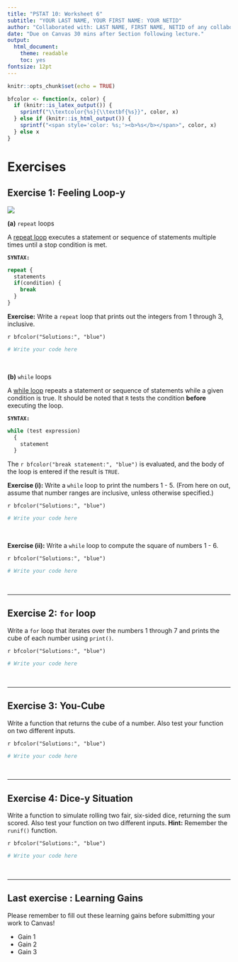 ```yaml
---
title: "PSTAT 10: Worksheet 6"
subtitle: "YOUR LAST NAME, YOUR FIRST NAME: YOUR NETID"
author: "Collaborated with: LAST NAME, FIRST NAME, NETID of any collaboraters"
date: "Due on Canvas 30 mins after Section following lecture."
output:
  html_document:
    theme: readable
    toc: yes
fontsize: 12pt
---
```


```r
knitr::opts_chunk$set(echo = TRUE)
```

```r
bfcolor <- function(x, color) {
  if (knitr::is_latex_output()) {
    sprintf("\\textcolor{%s}{\\textbf{%s}}", color, x)
  } else if (knitr::is_html_output()) {
    sprintf("<span style='color: %s;'><b>%s</b></span>", color, x)
  } else x
}
```

# Exercises

## Exercise 1: Feeling Loop-y

![](https://i.kym-cdn.com/photos/images/original/001/393/656/da7.jpg)

**(a)** `repeat` loops

A [repeat loop](https://www.tutorialspoint.com/r/r_repeat_loop.htm) executes a statement or sequence of statements multiple times until a stop condition is met. \

**`SYNTAX:`**

```r
repeat {
  statements
  if(condition) {
    break
  }
}
```

**Exercise:** Write a `repeat` loop that prints out the integers from 1 through 3, inclusive.

`r bfcolor("Solutions:", "blue")`

```r
# Write your code here
```


\

**(b)** `while` loops

A [while loop](https://www.tutorialspoint.com/r/r_while_loop.htm) repeats a statement or sequence of statements while a given condition is true. It should be noted that `R` tests the condition **before** executing the loop. \

**`SYNTAX:`**

```r
while (test expression)
  {
    statement
  }
```

The `r bfcolor("break statement:", "blue")` is evaluated, and the body of the loop is entered if the result is `TRUE`. \


**Exercise (i):** Write a `while` loop to print the numbers 1 - 5. (From here on out, assume that number ranges are inclusive, unless otherwise specified.)

`r bfcolor("Solutions:", "blue")`

```r
# Write your code here
```
\

**Exercise (ii):** Write a `while` loop to compute the square of numbers 1 - 6.

`r bfcolor("Solutions:", "blue")`

```r
# Write your code here
```

\

---

## Exercise 2: `for` loop

Write a `for` loop that iterates over the numbers 1 through 7 and prints the cube of each number using `print()`.

`r bfcolor("Solutions:", "blue")`

```r
# Write your code here
```

\

---


## Exercise 3: You-Cube

Write a function that returns the cube of a number. Also test your function on two different inputs.

`r bfcolor("Solutions:", "blue")`

```r
# Write your code here
```

\

---

## Exercise 4: Dice-y Situation

Write a function to simulate rolling two fair, six-sided dice, returning the sum scored. Also test your function on two different inputs. **Hint:** Remember the `runif()` function.

`r bfcolor("Solutions:", "blue")`

```r
# Write your code here
```

\

---

## Last exercise : Learning Gains

Please remember to fill out these learning gains before submitting your work to Canvas!

-   Gain 1
-   Gain 2
-   Gain 3

